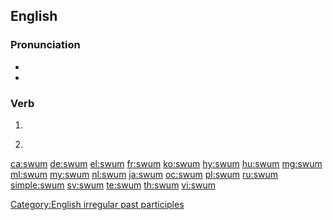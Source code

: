 ==English==

===Pronunciation===
* {{IPA|/swʌm/|lang=en}}
* {{rhymes|ʌm|lang=en}}

===Verb===
{{head|en|past participle}}

# {{past participle of|swim|lang=en}}
# {{context|archaic|lang=en}} {{en-simple past of|swim}}

[[Category:English irregular past participles]]

[[ca:swum]]
[[de:swum]]
[[el:swum]]
[[fr:swum]]
[[ko:swum]]
[[hy:swum]]
[[hu:swum]]
[[mg:swum]]
[[ml:swum]]
[[my:swum]]
[[nl:swum]]
[[ja:swum]]
[[oc:swum]]
[[pl:swum]]
[[ru:swum]]
[[simple:swum]]
[[sv:swum]]
[[te:swum]]
[[th:swum]]
[[vi:swum]]